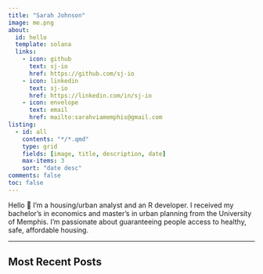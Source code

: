 ```yaml
---
title: "Sarah Johnson"
image: me.png
about:
  id: hello
  template: solana
  links:
    - icon: github
      text: sj-io
      href: https://github.com/sj-io
    - icon: linkedin
      text: sj-io
      href: https://linkedin.com/in/sj-io
    - icon: envelope
      text: email
      href: mailto:sarahviamemphis@gmail.com
listing: 
  - id: all
    contents: "*/*.qmd"
    type: grid
    fields: [image, title, description, date]
    max-items: 3
    sort: "date desc"
comments: false
toc: false
---
```


:::{#hello}
Hello 🤠
I’m a housing/urban analyst and an R developer. I received my bachelor’s in economics and master’s in urban planning from the University of Memphis. I’m passionate about guaranteeing people access to healthy, safe, affordable housing.
:::

---

## Most Recent Posts
:::{#all}
:::
